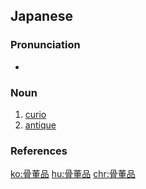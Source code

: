 ==Japanese==
{{ja-kanjitab|こつ|とう|ひん|k1=こっ|yomi=o}}

===Pronunciation===
* {{ja-pron|こっとうひん|y=o|acc=0|acc_ref=NHK}}

===Noun===
{{ja-noun|こっとうひん}}

# [[curio]]
# [[antique]]

===References===
<references/>

[[ko:骨董品]]
[[hu:骨董品]]
[[chr:骨董品]]